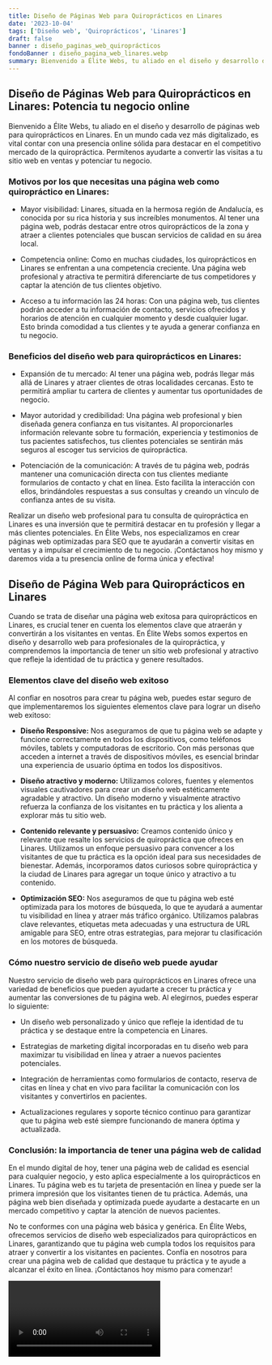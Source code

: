 ```yaml
---
title: Diseño de Páginas Web para Quiroprácticos en Linares
date: '2023-10-04'
tags: ['Diseño web', 'Quiroprácticos', 'Linares']
draft: false
banner : diseño_paginas_web_quiroprácticos
fondoBanner : diseño_pagina_web_linares.webp
summary: Bienvenido a Élite Webs, tu aliado en el diseño y desarrollo de páginas web para quiroprácticos en Linares. En un mundo cada vez más digitalizado, es vital contar con una presencia online sólida para destacar en el competitivo mercado de la quiropráctica. Permítenos ayudarte a convertir las visitas a tu sitio web en ventas y potenciar tu negocio.
---
```


## Diseño de Páginas Web para Quiroprácticos en Linares: Potencia tu negocio online

Bienvenido a Élite Webs, tu aliado en el diseño y desarrollo de páginas web para quiroprácticos en Linares. En un mundo cada vez más digitalizado, es vital contar con una presencia online sólida para destacar en el competitivo mercado de la quiropráctica. Permítenos ayudarte a convertir las visitas a tu sitio web en ventas y potenciar tu negocio.

### Motivos por los que necesitas una página web como quiropráctico en Linares:

- Mayor visibilidad: Linares, situada en la hermosa región de Andalucía, es conocida por su rica historia y sus increíbles monumentos. Al tener una página web, podrás destacar entre otros quiroprácticos de la zona y atraer a clientes potenciales que buscan servicios de calidad en su área local.

- Competencia online: Como en muchas ciudades, los quiroprácticos en Linares se enfrentan a una competencia creciente. Una página web profesional y atractiva te permitirá diferenciarte de tus competidores y captar la atención de tus clientes objetivo.

- Acceso a tu información las 24 horas: Con una página web, tus clientes podrán acceder a tu información de contacto, servicios ofrecidos y horarios de atención en cualquier momento y desde cualquier lugar. Esto brinda comodidad a tus clientes y te ayuda a generar confianza en tu negocio.

### Beneficios del diseño web para quiroprácticos en Linares:

- Expansión de tu mercado: Al tener una página web, podrás llegar más allá de Linares y atraer clientes de otras localidades cercanas. Esto te permitirá ampliar tu cartera de clientes y aumentar tus oportunidades de negocio.

- Mayor autoridad y credibilidad: Una página web profesional y bien diseñada genera confianza en tus visitantes. Al proporcionarles información relevante sobre tu formación, experiencia y testimonios de tus pacientes satisfechos, tus clientes potenciales se sentirán más seguros al escoger tus servicios de quiropráctica.

- Potenciación de la comunicación: A través de tu página web, podrás mantener una comunicación directa con tus clientes mediante formularios de contacto y chat en línea. Esto facilita la interacción con ellos, brindándoles respuestas a sus consultas y creando un vínculo de confianza antes de su visita.

Realizar un diseño web profesional para tu consulta de quiropráctica en Linares es una inversión que te permitirá destacar en tu profesión y llegar a más clientes potenciales. En Élite Webs, nos especializamos en crear páginas web optimizadas para SEO que te ayudarán a convertir visitas en ventas y a impulsar el crecimiento de tu negocio. ¡Contáctanos hoy mismo y daremos vida a tu presencia online de forma única y efectiva!

<GifSeo />

<Cta />

## Diseño de Página Web para Quiroprácticos en Linares

Cuando se trata de diseñar una página web exitosa para quiroprácticos en Linares, es crucial tener en cuenta los elementos clave que atraerán y convertirán a los visitantes en ventas. En Élite Webs somos expertos en diseño y desarrollo web para profesionales de la quiropráctica, y comprendemos la importancia de tener un sitio web profesional y atractivo que refleje la identidad de tu práctica y genere resultados.

### Elementos clave del diseño web exitoso

Al confiar en nosotros para crear tu página web, puedes estar seguro de que implementaremos los siguientes elementos clave para lograr un diseño web exitoso:

- **Diseño Responsive:** Nos aseguramos de que tu página web se adapte y funcione correctamente en todos los dispositivos, como teléfonos móviles, tablets y computadoras de escritorio. Con más personas que acceden a internet a través de dispositivos móviles, es esencial brindar una experiencia de usuario óptima en todos los dispositivos.

- **Diseño atractivo y moderno:** Utilizamos colores, fuentes y elementos visuales cautivadores para crear un diseño web estéticamente agradable y atractivo. Un diseño moderno y visualmente atractivo refuerza la confianza de los visitantes en tu práctica y los alienta a explorar más tu sitio web.

- **Contenido relevante y persuasivo:** Creamos contenido único y relevante que resalte los servicios de quiropráctica que ofreces en Linares. Utilizamos un enfoque persuasivo para convencer a los visitantes de que tu práctica es la opción ideal para sus necesidades de bienestar. Además, incorporamos datos curiosos sobre quiropráctica y la ciudad de Linares para agregar un toque único y atractivo a tu contenido.

- **Optimización SEO:** Nos aseguramos de que tu página web esté optimizada para los motores de búsqueda, lo que te ayudará a aumentar tu visibilidad en línea y atraer más tráfico orgánico. Utilizamos palabras clave relevantes, etiquetas meta adecuadas y una estructura de URL amigable para SEO, entre otras estrategias, para mejorar tu clasificación en los motores de búsqueda.

### Cómo nuestro servicio de diseño web puede ayudar

Nuestro servicio de diseño web para quiroprácticos en Linares ofrece una variedad de beneficios que pueden ayudarte a crecer tu práctica y aumentar las conversiones de tu página web. Al elegirnos, puedes esperar lo siguiente:

- Un diseño web personalizado y único que refleje la identidad de tu práctica y se destaque entre la competencia en Linares.

- Estrategias de marketing digital incorporadas en tu diseño web para maximizar tu visibilidad en línea y atraer a nuevos pacientes potenciales.

- Integración de herramientas como formularios de contacto, reserva de citas en línea y chat en vivo para facilitar la comunicación con los visitantes y convertirlos en pacientes.

- Actualizaciones regulares y soporte técnico continuo para garantizar que tu página web esté siempre funcionando de manera óptima y actualizada.

### Conclusión: la importancia de tener una página web de calidad

En el mundo digital de hoy, tener una página web de calidad es esencial para cualquier negocio, y esto aplica especialmente a los quiroprácticos en Linares. Tu página web es tu tarjeta de presentación en línea y puede ser la primera impresión que los visitantes tienen de tu práctica. Además, una página web bien diseñada y optimizada puede ayudarte a destacarte en un mercado competitivo y captar la atención de nuevos pacientes.

No te conformes con una página web básica y genérica. En Élite Webs, ofrecemos servicios de diseño web especializados para quiroprácticos en Linares, garantizando que tu página web cumpla todos los requisitos para atraer y convertir a los visitantes en pacientes. Confía en nosotros para crear una página web de calidad que destaque tu práctica y te ayude a alcanzar el éxito en línea. ¡Contáctanos hoy mismo para comenzar!

<Video />

<CtaBot job='Quiroprácticos' city='Linares'/>

<Gmaps query='Linares+españa+maps' />